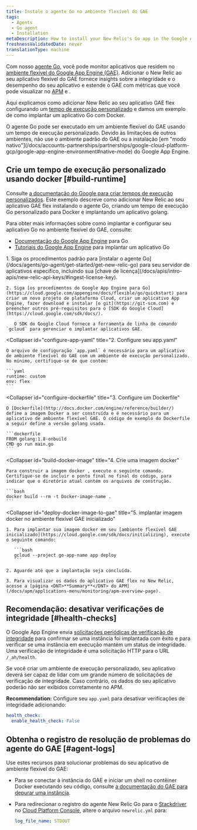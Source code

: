 ```yaml
---
title: Instale o agente Go no ambiente flexível do GAE
tags:
  - Agents
  - Go agent
  - Installation
metaDescription: How to install your New Relic's Go app in the Google App Engine (GAE) flexible environment.
freshnessValidatedDate: never
translationType: machine
---
```


Com nosso [agente Go](/docs/agents/go-agent/get-started/introduction-new-relic-go), você pode monitor aplicativos que residem no [ambiente flexível do Google App Engine (GAE)](https://cloud.google.com/appengine/docs/flexible/go/). Adicionar o New Relic ao seu aplicativo flexível do GAE fornece insights sobre a integridade e o desempenho do seu aplicativo e estende o GAE com métricas que você pode visualizar no [APM](/docs/apm/new-relic-apm/getting-started/introduction-new-relic-apm) e [<InlinePopover type="browser"/>](/docs/browser/new-relic-browser/getting-started/introduction-new-relic-browser).

Aqui explicamos como adicionar New Relic ao seu aplicativo GAE flex configurando um [tempo de execução personalizado](https://cloud.google.com/appengine/docs/flexible/custom-runtimes/about-custom-runtimes) e damos um exemplo de como implantar um aplicativo Go com Docker.

<Callout variant="important">
  O agente Go pode ser executado em um ambiente flexível do GAE usando um tempo de execução personalizado. Devido às limitações de outros ambientes, não use o ambiente padrão do GAE ou a instalação [em "modo nativo"](/docs/accounts-partnerships/partnerships/google-cloud-platform-gcp/google-app-engine-environment#native-mode) do Google App Engine.
</Callout>

## Crie um tempo de execução personalizado usando docker [#build-runtime]

Consulte [a documentação do Google para criar tempos de execução personalizados](https://cloud.google.com/appengine/docs/flexible/custom-runtimes/build). Este exemplo descreve como adicionar New Relic ao seu aplicativo GAE flex instalando o agente Go, criando um tempo de execução Go personalizado para Docker e implantando um aplicativo golang.

Para obter mais informações sobre como implantar e configurar seu aplicativo Go no ambiente flexível do GAE, consulte:

* [Documentação do Google App Engine](https://cloud.google.com/appengine/docs/flexible/go/) para Go
* [Tutoriais do Google App Engine](https://cloud.google.com/appengine/docs/flexible/go/tutorials) para implantar um aplicativo Go

<CollapserGroup>
  <Collapser
    id="setup-gae"
    title="1. Configure o projeto GAE e instale a dependência"
  >
    1. Siga os procedimentos padrão para [instalar o agente Go](/docs/agents/go-agent/get-started/get-new-relic-go) para seu servidor de aplicativos específico, incluindo sua [chave de licença](/docs/apis/intro-apis/new-relic-api-keys/#ingest-license-key).

    2. Siga [os procedimentos do Google App Engine para Go](https://cloud.google.com/appengine/docs/flexible/go/quickstart) para criar um novo projeto de plataforma Cloud, criar um aplicativo App Engine, fazer download e instalar [o git](https://git-scm.com) e preencher outros pré-requisitos para o [SDK do Google Cloud](https://cloud.google.com/sdk/docs/).

       O SDK do Google Cloud fornece a ferramenta de linha de comando `gcloud` para gerenciar e implantar aplicativos GAE.
  </Collapser>

  <Collapser
    id="configure-app-yaml"
    title="2. Configure seu app.yaml"
  >
    O arquivo de configuração `app.yaml` é necessário para um aplicativo de ambiente flexível do GAE com um ambiente de execução personalizado. No mínimo, certifique-se de que contém:

    ```yaml
    runtime: custom
    env: flex
    ```
  </Collapser>

  <Collapser
    id="configure-dockerfile"
    title="3. Configure um Dockerfile"
  >
    O [Dockerfile](http://docs.docker.com/engine/reference/builder/) define a imagem Docker a ser construída e é necessário para um aplicativo de ambiente flexível GAE. O código de exemplo do Dockerfile a seguir define a versão golang usada.

    ```dockerfile
    FROM golang:1.8-onbuild
    CMD go run main.go
    ```
  </Collapser>

  <Collapser
    id="build-docker-image"
    title="4. Crie uma imagem docker"
  >
    Para construir a imagem docker , execute o seguinte comando. Certifique-se de incluir o ponto final no final do código, para indicar que o diretório atual contém os arquivos de construção.

    ```bash
    docker build --rm -t Docker-image-name .
    ```
  </Collapser>

  <Collapser
    id="deploy-docker-image-to-gae"
    title="5. implantar imagem docker no ambiente flexível GAE inicializado"
  >
    1. Para implantar sua imagem docker em seu [ambiente flexível GAE inicializado](https://cloud.google.com/sdk/docs/initializing), execute o seguinte comando:

       ```bash
       gcloud --project go-app-name app deploy
       ```

    2. Aguarde até que a implantação seja concluída.

    3. Para visualizar os dados do aplicativo GAE flex no New Relic, acesse a [página <DNT>**Summary**</DNT> do APM](/docs/apm/applications-menu/monitoring/apm-overview-page).
  </Collapser>
</CollapserGroup>

<InstallFeedback/>

## Recomendação: desativar verificações de integridade [#health-checks]

O Google App Engine envia [solicitações periódicas de verificação de integridade](https://cloud.google.com/appengine/docs/flexible/go/configuring-your-app-with-app-yaml#health_checks) para confirmar se uma instância foi implantada com êxito e para verificar se uma instância em execução mantém um status de integridade. Uma verificação de integridade é uma solicitação HTTP para o URL `/_ah/health`.

Se você criar um ambiente de execução personalizado, seu aplicativo deverá ser capaz de lidar com um grande número de solicitações de verificação de integridade. Caso contrário, os dados do seu aplicativo poderão não ser exibidos corretamente no APM.

<DNT>**Recommendation:**</DNT> Configure seu `app.yaml` para desativar verificações de integridade adicionando:

```yaml
health_check:
  enable_health_check: False
```

## Obtenha o registro de resolução de problemas do agente do GAE [#agent-logs]

Use estes recursos para solucionar problemas do seu aplicativo de ambiente flexível do GAE:

* Para se conectar à instância do GAE e iniciar um shell no contêiner Docker executando seu código, consulte [a documentação do GAE para depurar uma instância](https://cloud.google.com/appengine/docs/flexible/go/debugging-an-instance).

* Para redirecionar o registro do agente New Relic Go para o [Stackdriver](http://cloud.google.com/logging/docs/view/logs_viewer_v2) no [Cloud Platform Console](https://cloud.google.com/compute/docs/console), altere o arquivo `newrelic.yml` para:

  ```yaml
  log_file_name: STDOUT
  ```